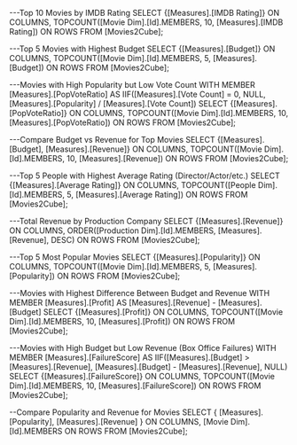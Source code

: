 ---Top 10 Movies by IMDB Rating
SELECT 
  {[Measures].[IMDB Rating]} ON COLUMNS,
  TOPCOUNT([Movie Dim].[Id].MEMBERS, 10, [Measures].[IMDB Rating]) ON ROWS
FROM [Movies2Cube];

---Top 5 Movies with Highest Budget
SELECT 
  {[Measures].[Budget]} ON COLUMNS,
  TOPCOUNT([Movie Dim].[Id].MEMBERS, 5, [Measures].[Budget]) ON ROWS
FROM [Movies2Cube];

---Movies with High Popularity but Low Vote Count
WITH 
  MEMBER [Measures].[PopVoteRatio] AS
    IIF([Measures].[Vote Count] = 0, NULL, [Measures].[Popularity] / [Measures].[Vote Count])
SELECT 
  {[Measures].[PopVoteRatio]} ON COLUMNS,
  TOPCOUNT([Movie Dim].[Id].MEMBERS, 10, [Measures].[PopVoteRatio]) ON ROWS
FROM [Movies2Cube];

---Compare Budget vs Revenue for Top Movies
SELECT 
  {[Measures].[Budget], [Measures].[Revenue]} ON COLUMNS,
  TOPCOUNT([Movie Dim].[Id].MEMBERS, 10, [Measures].[Revenue]) ON ROWS
FROM [Movies2Cube];

---Top 5 People with Highest Average Rating (Director/Actor/etc.)
SELECT 
  {[Measures].[Average Rating]} ON COLUMNS,
  TOPCOUNT([People Dim].[Id].MEMBERS, 5, [Measures].[Average Rating]) ON ROWS
FROM [Movies2Cube];

---Total Revenue by Production Company
SELECT 
  {[Measures].[Revenue]} ON COLUMNS,
  ORDER([Production Dim].[Id].MEMBERS, [Measures].[Revenue], DESC) ON ROWS
FROM [Movies2Cube];

---Top 5 Most Popular Movies
SELECT 
  {[Measures].[Popularity]} ON COLUMNS,
  TOPCOUNT([Movie Dim].[Id].MEMBERS, 5, [Measures].[Popularity]) ON ROWS
FROM [Movies2Cube];

---Movies with Highest Difference Between Budget and Revenue
WITH 
  MEMBER [Measures].[Profit] AS
    [Measures].[Revenue] - [Measures].[Budget]
SELECT 
  {[Measures].[Profit]} ON COLUMNS,
  TOPCOUNT([Movie Dim].[Id].MEMBERS, 10, [Measures].[Profit]) ON ROWS
FROM [Movies2Cube];

---Movies with High Budget but Low Revenue (Box Office Failures)
WITH 
  MEMBER [Measures].[FailureScore] AS
    IIF([Measures].[Budget] > [Measures].[Revenue], [Measures].[Budget] - [Measures].[Revenue], NULL)
SELECT 
  {[Measures].[FailureScore]} ON COLUMNS,
  TOPCOUNT([Movie Dim].[Id].MEMBERS, 10, [Measures].[FailureScore]) ON ROWS
FROM [Movies2Cube];

--Compare Popularity and Revenue for Movies
SELECT 
  { 
    [Measures].[Popularity], 
    [Measures].[Revenue] 
  } ON COLUMNS,
  [Movie Dim].[Id].MEMBERS ON ROWS
FROM [Movies2Cube];

